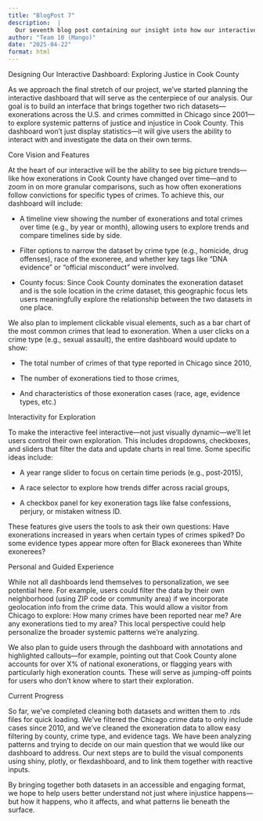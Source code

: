 ```yaml
---
title: "BlogPost 7"
description:  |
  Our seventh blog post containing our insight into how our interactive will look
author: "Team 10 (Mango)"
date: "2025-04-22"
format: html
---
```

Designing Our Interactive Dashboard: Exploring Justice in Cook County

As we approach the final stretch of our project, we’ve started planning the interactive dashboard that will serve as the centerpiece of our analysis. Our goal is to build an interface that brings together two rich datasets—exonerations across the U.S. and crimes committed in Chicago since 2001—to explore systemic patterns of justice and injustice in Cook County. This dashboard won’t just display statistics—it will give users the ability to interact with and investigate the data on their own terms.

Core Vision and Features

At the heart of our interactive will be the ability to see big picture trends—like how exonerations in Cook County have changed over time—and to zoom in on more granular comparisons, such as how often exonerations follow convictions for specific types of crimes. To achieve this, our dashboard will include:

- A timeline view showing the number of exonerations and total crimes over time (e.g., by year or month), allowing users to explore trends and compare timelines side by side.

- Filter options to narrow the dataset by crime type (e.g., homicide, drug offenses), race of the exoneree, and whether key tags like “DNA evidence” or “official misconduct” were involved.

- County focus: Since Cook County dominates the exoneration dataset and is the sole location in the crime dataset, this geographic focus lets users meaningfully explore the relationship between the two datasets in one place.

We also plan to implement clickable visual elements, such as a bar chart of the most common crimes that lead to exoneration. When a user clicks on a crime type (e.g., sexual assault), the entire dashboard would update to show:

- The total number of crimes of that type reported in Chicago since 2010,

- The number of exonerations tied to those crimes,

- And characteristics of those exoneration cases (race, age, evidence types, etc.)

Interactivity for Exploration

To make the interactive feel interactive—not just visually dynamic—we’ll let users control their own exploration. This includes dropdowns, checkboxes, and sliders that filter the data and update charts in real time. Some specific ideas include:

- A year range slider to focus on certain time periods (e.g., post-2015),

- A race selector to explore how trends differ across racial groups,

- A checkbox panel for key exoneration tags like false confessions, perjury, or mistaken witness ID.

These features give users the tools to ask their own questions: Have exonerations increased in years when certain types of crimes spiked? Do some evidence types appear more often for Black exonerees than White exonerees?

Personal and Guided Experience

While not all dashboards lend themselves to personalization, we see potential here. For example, users could filter the data by their own neighborhood (using ZIP code or community area) if we incorporate geolocation info from the crime data. This would allow a visitor from Chicago to explore: How many crimes have been reported near me? Are any exonerations tied to my area? This local perspective could help personalize the broader systemic patterns we’re analyzing.

We also plan to guide users through the dashboard with annotations and highlighted callouts—for example, pointing out that Cook County alone accounts for over X% of national exonerations, or flagging years with particularly high exoneration counts. These will serve as jumping-off points for users who don’t know where to start their exploration.

Current Progress

So far, we’ve completed cleaning both datasets and written them to .rds files for quick loading. We’ve filtered the Chicago crime data to only include cases since 2010, and we’ve cleaned the exoneration data to allow easy filtering by county, crime type, and evidence tags. We have been analyzing patterns and trying to decide on our main question that we would like our dashboard to address. Our next steps are to build the visual components using shiny, plotly, or flexdashboard, and to link them together with reactive inputs.

By bringing together both datasets in an accessible and engaging format, we hope to help users better understand not just where injustice happens—but how it happens, who it affects, and what patterns lie beneath the surface.